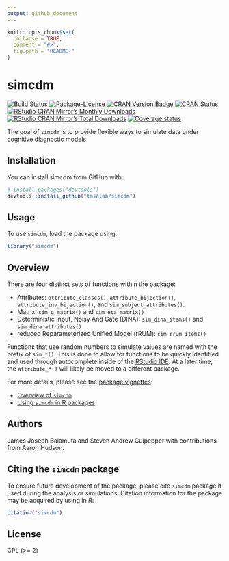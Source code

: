 ```yaml
---
output: github_document
---
```


<!-- README.md is generated from README.Rmd. Please edit that file -->

```r
knitr::opts_chunk$set(
  collapse = TRUE,
  comment = "#>",
  fig.path = "README-"
)
```

# simcdm 

[![Build Status](https://travis-ci.org/tmsalab/simcdm.svg)](https://travis-ci.org/tmsalab/simcdm)
[![Package-License](http://img.shields.io/badge/license-GPL%20(%3E=2)-brightgreen.svg?style=flat)](http://www.gnu.org/licenses/gpl-2.0.html)
[![CRAN Version Badge](http://www.r-pkg.org/badges/version/simcdm)](https://cran.r-project.org/package=simcdm)
[![CRAN Status](https://cranchecks.info/badges/worst/simcdm)](https://cran.r-project.org/web/checks/check_results_simcdm.html)
[![RStudio CRAN Mirror's Monthly Downloads](http://cranlogs.r-pkg.org/badges/simcdm?color=brightgreen)](http://www.r-pkg.org/pkg/simcdm)
[![RStudio CRAN Mirror's Total Downloads](http://cranlogs.r-pkg.org/badges/grand-total/simcdm?color=brightgreen)](http://www.r-pkg.org/pkg/simcdm)
[![Coverage status](https://codecov.io/gh/tmsalab/simcdm/branch/master/graph/badge.svg)](https://codecov.io/github/tmsalab/simcdm?branch=master)


The goal of `simcdm` is to provide flexible ways to simulate data under
cognitive diagnostic models.

## Installation

You can install simcdm from GitHub with:

```r
# install.packages("devtools")
devtools::install_github("tmsalab/simcdm")
```

## Usage

To use `simcdm`, load the package using:

```r
library("simcdm")
```

## Overview

There are four distinct sets of functions within the package:

- Attributes: `attribute_classes()`, `attribute_bijection()`, `attribute_inv_bijection()`, and `sim_subject_attributes()`.
- Matrix: `sim_q_matrix()` and `sim_eta_matrix()`
- Deterministic Input, Noisy And Gate (DINA): `sim_dina_items()` and `sim_dina_attributes()`
- reduced Reparameterized Unified Model (rRUM): `sim_rrum_items()`

Functions that use random numbers to simulate values are named with the prefix of
`sim_*()`. This is done to allow for functions to be quickly identified and used
through autocomplete inside of the [RStudio IDE](https://www.rstudio.com). At
a later time, the `attribute_*()` will likely be moved to a different package.

For more details, please see the [package vignettes](vignettes/):

- [Overview of `simcdm`](vignettes/overview-simcdm.html)
- [Using `simcdm` in R packages](vignettes/simcdm-in-packages.html)

## Authors

James Joseph Balamuta and Steven Andrew Culpepper
with contributions from Aaron Hudson.

## Citing the `simcdm` package

To ensure future development of the package, please cite `simcdm` package if 
used during the analysis or simulations. Citation information for the package
may be acquired by using in _R_:

```r
citation("simcdm")
```

## License

GPL (>= 2)
